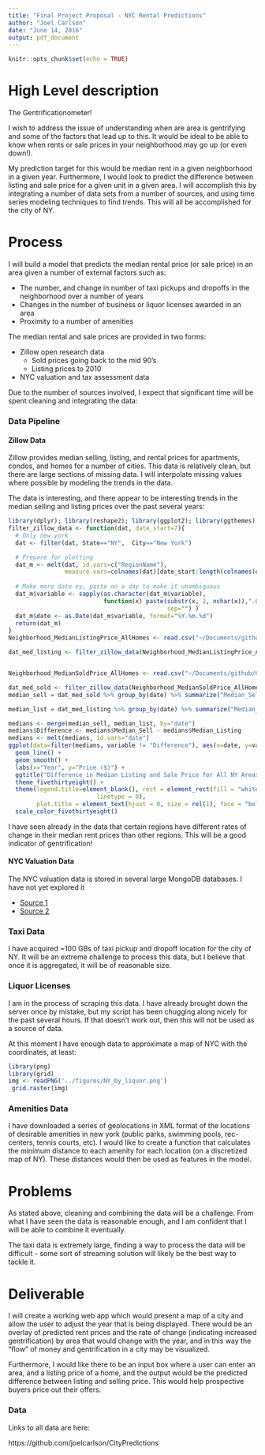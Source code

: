 ```yaml
---
title: "Final Project Proposal - NYC Rental Predictions"
author: "Joel Carlson"
date: "June 14, 2016"
output: pdf_document
---
```


```r
knitr::opts_chunk$set(echo = TRUE)
```

# High Level description

The Gentrificationometer!

I wish to address the issue of understanding when are area is gentrifying and some of the factors that lead up to this. It would be ideal to be able to know when rents or sale prices in your neighborhood may go up (or even down!). 

My prediction target for this would be median rent in a given neighborhood in a given year. Furthermore, I would look to predict the difference between listing and sale price for a given unit in a given area. I will accomplish this by integrating a number of data sets from a number of sources, and using time series modeling techniques to find trends. This will all be accomplished for the city of NY.

# Process

I will build a model that predicts the median rental price (or sale price) in an area given a number of external factors such as:

  - The number, and change in number of taxi pickups and dropoffs in the neighborhood over a number of years
  - Changes in the number of business or liquor licenses awarded in an area
  - Proximity to a number of amenities
  
The median rental and sale prices are provided in two forms:

  - Zillow open research data
    - Sold prices going back to the mid 90's
    - Listing prices to 2010
  - NYC valuation and tax assessment data
  
Due to the number of sources involved, I expect that significant time will be spent cleaning and integrating the data:

### Data Pipeline

#### Zillow Data

Zillow provides median selling, listing, and rental prices for apartments, condos, and homes for a number of cities. This data is relatively clean, but there are large sections of missing data. I will interpolate missing values where possible by modeling the trends in the data.

The data is interesting, and there appear to be interesting trends in the median selling and listing prices over the past several years:

```r
library(dplyr); library(reshape2); library(ggplot2); library(ggthemes)
filter_zillow_data <- function(dat, date_start=7){
  # Only new york
  dat <- filter(dat, State=="NY",  City=="New York")

  # Prepare for plotting
  dat_m <- melt(dat, id.vars=c("RegionName"),
                measure.vars=colnames(dat)[date_start:length(colnames(dat))])
  
  # Make more date-ey, paste on a day to make it unambiguous
  dat_m$variable <- sapply(as.character(dat_m$variable),
                           function(x) paste(substr(x, 2, nchar(x)),".01",
                                             sep="") )
  dat_m$date <- as.Date(dat_m$variable, format="%Y.%m.%d")
  return(dat_m)
}
Neighborhood_MedianListingPrice_AllHomes <- read.csv("~/Documents/github/CityPredictions/data/Zillow/Neighborhood_MedianListingPrice_AllHomes.csv")

dat_med_listing <- filter_zillow_data(Neighborhood_MedianListingPrice_AllHomes)


Neighborhood_MedianSoldPrice_AllHomes <- read.csv("~/Documents/github/CityPredictions/data/Zillow/Neighborhood_MedianSoldPrice_AllHomes.csv")

dat_med_sold <- filter_zillow_data(Neighborhood_MedianSoldPrice_AllHomes, date_start=8)
median_sell = dat_med_sold %>% group_by(date) %>% summarize("Median_Sell"=median(value, na.rm=TRUE))

median_list = dat_med_listing %>% group_by(date) %>% summarize("Median_Listing"=median(value, na.rm=TRUE))

medians <- merge(median_sell, median_list, by="date")
medians$Difference <- medians$Median_Sell - medians$Median_Listing
medians <- melt(medians, id.vars="date")
ggplot(data=filter(medians, variable != "Difference"), aes(x=date, y=value, group=variable, col=variable)) + 
  geom_line() + 
  geom_smooth() +
  labs(x="Year", y="Price ($)") +
  ggtitle("Difference in Median Listing and Sale Price for All NY Areas") +
  theme_fivethirtyeight() +
  theme(legend.title=element_blank(), rect = element_rect(fill = "white",
                         linetype = 0),
        plot.title = element_text(hjust = 0, size = rel(1), face = "bold")) +
  scale_color_fivethirtyeight()
```

I have seen already in the data that certain regions have different rates of change in their median rent prices than other regions. This will be a good indicator of gentrification!

#### NYC Valuation Data

The NYC valuation data is stored in several large MongoDB databases. I have not yet explored it

  - [Source 1](https://data.cityofnewyork.us/Housing-Development/Property-Valuation-and-Assessment-Data/rgy2-tti8)
  - [Source 2](https://data.cityofnewyork.us/City-Government/Notice-of-Property-Value-NOPV-/8vgb-zm6e)


### Taxi Data

I have acquired ~100 GBs of taxi pickup and dropoff location for the city of NY. It will be an extreme challenge to process this data, but I believe that once it is aggregated, it will be of reasonable size.

### Liquor Licenses

I am in the process of scraping this data. I have already brought down the server once by mistake, but my script has been chugging along nicely for the past several hours. If that doesn't work out, then this will not be used as a source of data.

At this moment I have enough data to approximate a map of NYC with the coordinates, at least:

```r
library(png)
library(grid)
img <- readPNG('../figures/NY_by_liquor.png')
 grid.raster(img)
```





### Amenities Data

I have downloaded a series of geolocations in XML format of the locations of desirable amenities in new york (public parks, swimming pools, rec-centers, tennis courts, etc). I would like to create a function that calculates the minimum distance to each amenity for each location (on a discretized map of NY). These distances would then be used as features in the model.

# Problems

As stated above, cleaning and combining the data will be a challenge. From what I have seen the data is reasonable enough, and I am confident that I will be able to combine it eventually.

The taxi data is extremely large, finding a way to process the data will be difficult - some sort of streaming solution will likely be the best way to tackle it.

# Deliverable

I will create a working web app which would present a map of a city and allow the user to adjust the year that is being displayed. There would be an overlay of predicted rent prices and the rate of change (indicating increased gentrification) by area that would change with the year, and in this way the "flow" of money and gentrification in a city may be visualized.

Furthermore, I would like there to be an input box where a user can enter an area, and a listing price of a home, and the output would be the predicted difference between listing and selling price. This would help prospective buyers price out their offers. 


### Data

Links to all data are here:

https://github.com/joelcarlson/CityPredictions